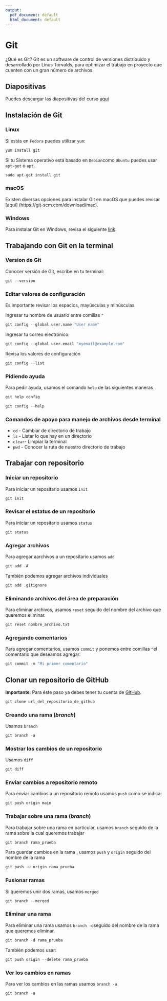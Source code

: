 ```yaml
---
output:
  pdf_document: default
  html_document: default
---
```


# Git

¿Qué es Git? Git es un software de control de versiones distribuido y desarrollado por Linus Torvalds, para optimizar el trabajo en proyecto que cuenten con un gran número de archivos.

## Diapositivas

Puedes descargar las diapositivas del curso [aquí](https://drive.google.com/u/0/uc?id=1VJrEJ3pFV3nwDJp-kphf0LCZ8UNAC3Bz&export=download)

## Instalación de Git

### Linux

Si estás en `Fedora` puedes utilizar `yum`: 

```r
yum install git
```

Si tu Sistema operativo está basado en `Debian`como `Ubuntu` puedes usar `apt-get` o `apt`. 

```r
sudo apt-get install git
```

### macOS

Existen diversas opciones para instalar Git en macOS que puedes revisar [aquí] (https://git-scm.com/download/mac).

### Windows

Para instalar Git en Windows, revisa el siguiente [link](https://git-scm.com/download/win
).

## Trabajando con Git en la terminal

### Version de Git
Conocer versión de Git, escribe en tu terminal: 

```r
git --version
```

### Editar valores de configuración

Es importante revisar los espacios, mayúsculas y minúsculas. 

Ingresar tu nombre de usuario entre comillas `"`
```r
git config --global user.name "User name"
```

Ingresar tu correo electrónico: 
```r
git config --global user.email "myemail@example.com"
```

Revisa los valores de configuración 
```r
git config --list
```

### Pidiendo ayuda
Para pedir ayuda, usamos el comando `help` de las siguientes maneras
```r
git help config
```

```r
git config --help
```

### Comandos de apoyo para manejo de archivos desde terminal 
* `cd` - Cambiar de directorio de trabajo
* `ls` - Listar lo que hay en un directorio
* `clear`- Limpiar la terminal 
* `pwd` - Conocer la ruta de nuestro directorio de trabajo

## Trabajar con repositorio

### Iniciar un repositorio
Para iniciar un repositario usamos `init`
```r
git init
```

### Revisar el estatus de un repositorio
Para iniciar un repositario usamos `status`
```r
git status
```

### Agregar archivos
Para agregar aarchivos a un repositario usamos `add`

```r
git add -A
```

También podemos agregar archivos individuales
```r
git add .gitignore
```

### Eliminando archivos del área de preparación 
Para eliminar archivos, usamos `reset` seguido del nombre del archivo que queremos eliminar.
```r
git reset nombre_archivo.txt
```

### Agregando comentarios
Para agregar comentarios, usamos `commit` y ponemos entre comillas `"`el comentario que deseamos agregar.
```r
git commit -m "Mi primer comentario"
```

## Clonar un repositorio de GitHub
**Importante**: Para éste paso ya debes tener tu cuenta de [GitHub](https://github.com/).

```r
git clone url_del_repositorio_de_github
```

### Creando una rama (*branch*)
Usamos `branch`
```r
git branch -a
```

### Mostrar los cambios de un repositorio 
Usamos `diff`
```r
git diff
```

### Enviar cambios a repositorio remoto
Para enviar cambios a un repositorio remoto usamos `push` como se indica:
```r
git push origin main
```

### Trabajar sobre una rama (*branch*)
Para trabajar sobre una rama en particular, usamos `branch` seguido de la rama sobre la cual queremos trabajar
```r
git branch rama_prueba
```

Para guardar cambios en la rama , usamos `push` y `origin` seguido del nombre de la rama 

```r
git push -u origin rama_prueba
```

### Fusionar ramas
Si queremos unir dos ramas, usamos `merged`

```r
git branch --merged
```

### Eliminar una rama
Para eliminar una rama usamos `branch -d`seguido del nombre de la rama que queremos eliminar.
```r
git branch -d rama_prueba
```

También podemos usar:
```r
git push origin --delete rama_prueba
```

### Ver los cambios en ramas
Para ver los cambios en las ramas usamos `branch -a`
```r
git branch -a
```

